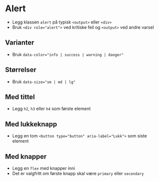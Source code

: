 
<Meta of={stories} />

# Alert
- Legg klassen `alert` på typisk `<output>` eller `<div>`
- Bruk `<div role="alert">` ved kritiske feil og `<output>` ved andre varsel
<Canvas of={stories.Default} />

## Varianter
- Bruk `data-color="info | success | warning | danger"`
<Canvas of={stories.Variants} />

## Størrelser
- Bruk `data-size="sm | md | lg"`
<Canvas of={stories.Sizes} />

## Med tittel
- Legg `h2`, `h3` eller `h4` som første element
<Canvas of={stories.WithTitle} />

## Med lukkeknapp
- Legg en tom `<button type="button" aria-label="Lukk">` som siste element
<Canvas of={stories.WithClose} />

## Med knapper
- Legg en `flex` med knapper inni
- Det er valgfritt om første knapp skal være `primary` eller `secondary`
<Canvas of={stories.WithButtons} />